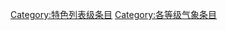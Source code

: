 {{catmore1|[[WikiProject:气象|WikiProject:气象]]}}
{{Articles by Quality|topic=气象|project=气象|format=TOC}}
{{empty category}}

[[Category:特色列表级条目|Category:特色列表级条目]]
[[Category:各等级气象条目|Category:各等级气象条目]]
